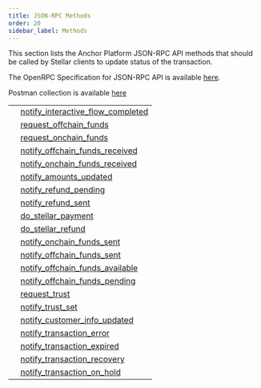 ```yaml
---
title: JSON-RPC Methods
order: 20
sidebar_label: Methods
---
```



This section lists the Anchor Platform JSON-RPC API methods that should be called by Stellar clients to update status of the transaction.

The OpenRPC Specification for JSON-RPC API is available [here](https://playground.open-rpc.org/?schemaUrl=https://raw.githubusercontent.com/stellar/stellar-docs/main/static/assets/rpc-methods/open-rpc.json).

Postman collection is available [here](https://documenter.getpostman.com/view/9257637/2s9Y5U1kra)

<EndpointsTable title="JSON-RPC Methods">

|  |  |
| --- | --- |
|  | [notify_interactive_flow_completed](notify_interactive_flow_completed.mdx) |
|  | [request_offchain_funds](request_offchain_funds.mdx) |
|  | [request_onchain_funds](request_onchain_funds.mdx) |
|  | [notify_offchain_funds_received](notify_offchain_funds_received.mdx) |
|  | [notify_onchain_funds_received](notify_onchain_funds_received.mdx) |
|  | [notify_amounts_updated](notify_amounts_updated.mdx) |
|  | [notify_refund_pending](notify_refund_pending.mdx) |
|  | [notify_refund_sent](notify_refund_sent.mdx) |
|  | [do_stellar_payment](do_stellar_payment.mdx) |
|  | [do_stellar_refund](do_stellar_refund.mdx) |
|  | [notify_onchain_funds_sent](notify_onchain_funds_sent.mdx) |
|  | [notify_offchain_funds_sent](notify_offchain_funds_sent.mdx) |
|  | [notify_offchain_funds_available](notify_offchain_funds_available.mdx) |
|  | [notify_offchain_funds_pending](notify_offchain_funds_pending.mdx) |
|  | [request_trust](request_trust.mdx) |
|  | [notify_trust_set](notify_trust_set.mdx) |
|  | [notify_customer_info_updated](notify_customer_info_updated.mdx) |
|  | [notify_transaction_error](notify_transaction_error.mdx) |
|  | [notify_transaction_expired](notify_transaction_expired.mdx) |
|  | [notify_transaction_recovery](notify_transaction_recovery.mdx) |
|  | [notify_transaction_on_hold](notify_transaction_on_hold.mdx) |

</EndpointsTable>
